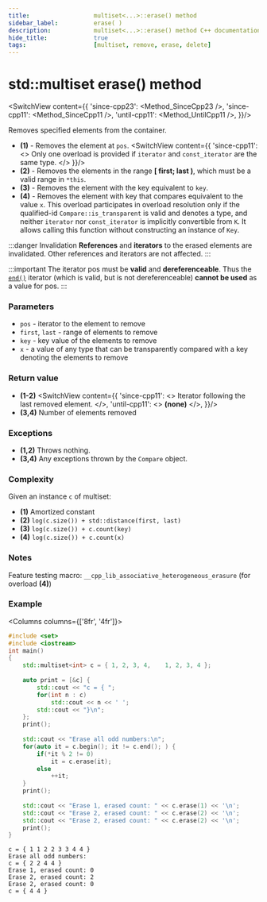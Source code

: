 ```yaml
---
title:					multiset<...>::erase() method
sidebar_label:			erase( )
description:			multiset<...>::erase() method C++ documentation
hide_title:				true
tags:					[multiset, remove, erase, delete]
---
```



<!----------------- Codes ---------------------->

<!-- erase() -->

# std::multiset erase() method

<SwitchView content={{
		'since-cpp23': <Method_SinceCpp23 />,
		'since-cpp11': <Method_SinceCpp11 />,
		'until-cpp11': <Method_UntilCpp11 />,
	}}/>

Removes specified elements from the container.

- **(1)** - Removes the element at `pos`.
<SwitchView content={{
		'since-cpp11': <>
			Only one overload is provided if <code>iterator</code> and <code>const_iterator</code> are the same type.
		</>
	}}/>
- **(2)** - Removes the elements in the range **[ first; last )**, which must be a valid range in `*this`.
- **(3)** - Removes the element with the key equivalent to `key`.
- **(4)** - Removes the element with key that compares equivalent to the value `x`.
    This overload participates in overload resolution only if the qualified-id `Compare::is_transparent` is valid and denotes a type,
    and neither `iterator` nor `const_iterator` is implicitly convertible from `K`. It allows calling this function without constructing an instance of `Key`.

:::danger Invalidation
**References** and **iterators** to the erased elements are invalidated. Other references and iterators are not affected.
:::

:::important
The iterator pos must be **valid** and **dereferenceable**. Thus the [`end()`](/docs/std/containers/sets/multiset/end) iterator (which is valid, but is not dereferenceable) **cannot be used** as a value for pos.
:::

### Parameters

 - `pos` - iterator to the element to remove
 - `first`, `last` -	range of elements to remove
 - `key` - key value of the elements to remove
 - `x` - a value of any type that can be transparently compared with a key denoting the elements to remove

### Return value

 - **(1-2)** 
<SwitchView content={{
		'since-cpp11': <> Iterator following the last removed element. </>,
		'until-cpp11': <> <b>(none)</b> </>,
	}}/>
 - **(3,4)** Number of elements removed

### Exceptions

 - **(1,2)** Throws nothing.
 - **(3,4)** Any exceptions thrown by the `Compare` object.

### Complexity

Given an instance `c` of multiset:

 - **(1)** Amortized constant
 - **(2)** `log(c.size()) + std::distance(first, last)`
 - **(3)** `log(c.size()) + c.count(key)`
 - **(4)** `log(c.size()) + c.count(x)`

### Notes

Feature testing macro: `__cpp_lib_associative_heterogeneous_erasure` (for overload **(4)**)

### Example

<Columns columns={['8fr', '4fr']}>
<div>

```cpp title='Main.cpp' showLineNumbers
#include <set>
#include <iostream>
int main()
{
    std::multiset<int> c = { 1, 2, 3, 4,    1, 2, 3, 4 };
 
    auto print = [&c] {
        std::cout << "c = { ";
        for(int n : c)
            std::cout << n << ' ';
        std::cout << "}\n";
    };
    print();
 
    std::cout << "Erase all odd numbers:\n";
    for(auto it = c.begin(); it != c.end(); ) {
        if(*it % 2 != 0)
            it = c.erase(it);
        else
            ++it;
    }
    print();
 
    std::cout << "Erase 1, erased count: " << c.erase(1) << '\n';
    std::cout << "Erase 2, erased count: " << c.erase(2) << '\n';
    std::cout << "Erase 2, erased count: " << c.erase(2) << '\n';
    print();
}
```

</div>
<div>

```plaintext title="Output"
c = { 1 1 2 2 3 3 4 4 }
Erase all odd numbers:
c = { 2 2 4 4 }
Erase 1, erased count: 0
Erase 2, erased count: 2
Erase 2, erased count: 0
c = { 4 4 }
```

</div>
</Columns>
